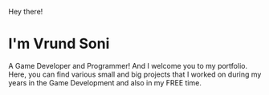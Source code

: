 Hey there!
# I'm Vrund Soni

A Game Developer and Programmer!
And I welcome you to my portfolio. Here, you can find various small and big projects that I worked on during my years in the Game Development and also in my FREE time.
